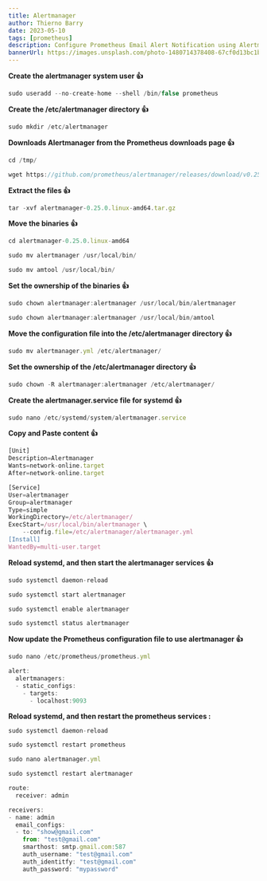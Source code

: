 ```yaml
---
title: Alertmanager
author: Thierno Barry
date: 2023-05-10
tags: [prometheus]
description: Configure Prometheus Email Alert Notification using Alertmanager
bannerUrl: https://images.unsplash.com/photo-1480714378408-67cf0d13bc1b
---
```


**Create the alertmanager system user 👍**

```jsx
sudo useradd --no-create-home --shell /bin/false prometheus
```

**Create the /etc/alertmanager directory 👍**

```jsx
sudo mkdir /etc/alertmanager
```

**Downloads Alertmanager from the Prometheus downloads page 👍**

```jsx
cd /tmp/

wget https://github.com/prometheus/alertmanager/releases/download/v0.25.0/alertmanager-0.25.0.linux-amd64.tar.gz
```

**Extract the files 👍**

```jsx
tar -xvf alertmanager-0.25.0.linux-amd64.tar.gz
```

**Move the binaries 👍**

```jsx
cd alertmanager-0.25.0.linux-amd64

sudo mv alertmanager /usr/local/bin/

sudo mv amtool /usr/local/bin/
```

**Set the ownership of the binaries 👍**

```jsx
sudo chown alertmanager:alertmanager /usr/local/bin/alertmanager

sudo chown alertmanager:alertmanager /usr/local/bin/amtool
```

**Move the configuration file into the /etc/alertmanager directory 👍**

```jsx
sudo mv alertmanager.yml /etc/alertmanager/
```

**Set the ownership of the /etc/alertmanager directory 👍**

```jsx
sudo chown -R alertmanager:alertmanager /etc/alertmanager/
```

**Create the alertmanager.service file for systemd 👍**

```jsx
sudo nano /etc/systemd/system/alertmanager.service
```

**Copy and Paste content 👍**

```jsx
[Unit]
Description=Alertmanager
Wants=network-online.target
After=network-online.target

[Service]
User=alertmanager
Group=alertmanager
Type=simple
WorkingDirectory=/etc/alertmanager/
ExecStart=/usr/local/bin/alertmanager \
    --config.file=/etc/alertmanager/alertmanager.yml
[Install]
WantedBy=multi-user.target
```

**Reload systemd, and then start the alertmanager services 👍**

```jsx
sudo systemctl daemon-reload

sudo systemctl start alertmanager

sudo systemctl enable alertmanager

sudo systemctl status alertmanager
```

**Now update the Prometheus configuration file to use alertmanager 👍**

```jsx
sudo nano /etc/prometheus/prometheus.yml
```

```jsx
alert:
  alertmanagers:
  - static_configs:
    - targets:
      - localhost:9093
```

**Reload systemd, and then restart the prometheus services :**

```jsx
sudo systemctl daemon-reload

sudo systemctl restart prometheus
```

```jsx
sudo nano alertmanager.yml

sudo systemctl restart alertmanager
```

```jsx
route:
  receiver: admin

receivers:
- name: admin
  email_configs:
  - to: "show@gmail.com"
    from: "test@gmail.com"
    smarthost: smtp.gmail.com:587
    auth_username: "test@gmail.com"
    auth_identitfy: "test@gmail.com"
    auth_password: "mypassword"
```
